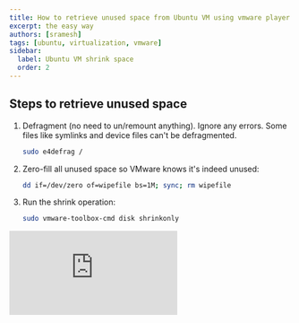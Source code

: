 ```yaml
---
title: How to retrieve unused space from Ubuntu VM using vmware player
excerpt: the easy way
authors: [sramesh]
tags: [ubuntu, virtualization, vmware]
sidebar:
  label: Ubuntu VM shrink space
  order: 2
---
```



## Steps to retrieve unused space

<Steps>

1. Defragment (no need to un/remount anything). Ignore any errors. Some files like symlinks and device files can't be defragmented.

    ```bash
    sudo e4defrag /
    ```

2. Zero-fill all unused space so VMware knows it's indeed unused:

    ```bash
    dd if=/dev/zero of=wipefile bs=1M; sync; rm wipefile
    ```

3. Run the shrink operation:

    ```bash
    sudo vmware-toolbox-cmd disk shrinkonly
    ```

</Steps>

<iframe src="https://www.youtube.com/embed/-k4WNjemK5I?si=GBZwwNTsPdksNcXm" title="YouTube video player" frameborder="0" allow="accelerometer; autoplay; clipboard-write; encrypted-media; gyroscope; picture-in-picture; web-share" allowfullscreen></iframe>
